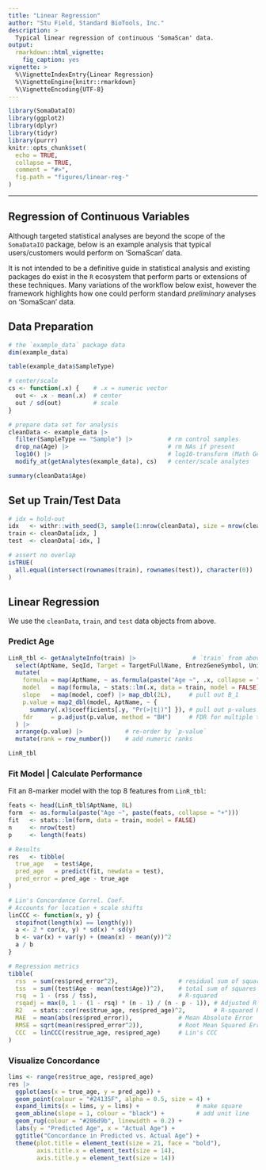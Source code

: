 ```yaml
---
title: "Linear Regression"
author: "Stu Field, Standard BioTools, Inc."
description: >
  Typical linear regression of continuous 'SomaScan' data.
output:
  rmarkdown::html_vignette:
    fig_caption: yes
vignette: >
  %\VignetteIndexEntry{Linear Regression}
  %\VignetteEngine{knitr::rmarkdown}
  %\VignetteEncoding{UTF-8}
---
```


```r
library(SomaDataIO)
library(ggplot2)
library(dplyr)
library(tidyr)
library(purrr)
knitr::opts_chunk$set(
  echo = TRUE,
  collapse = TRUE,
  comment = "#>",
  fig.path = "figures/linear-reg-"
)
```


--------------


## Regression of Continuous Variables

Although targeted statistical analyses are beyond the scope of 
the `SomaDataIO` package, below is an example analysis
that typical users/customers would perform on 'SomaScan' data.

It is not intended to be a definitive guide in statistical
analysis and existing packages do exist in the `R` ecosystem that perform
parts or extensions of these techniques. Many variations of the workflow
below exist, however the framework highlights how one could perform standard
_preliminary_ analyses on 'SomaScan' data.


## Data Preparation
```r
# the `example_data` package data
dim(example_data)

table(example_data$SampleType)

# center/scale
cs <- function(.x) {    # .x = numeric vector
  out <- .x - mean(.x)  # center
  out / sd(out)         # scale
}

# prepare data set for analysis
cleanData <- example_data |>
  filter(SampleType == "Sample") |>          # rm control samples
  drop_na(Age) |>                            # rm NAs if present
  log10() |>                                 # log10-transform (Math Generic)
  modify_at(getAnalytes(example_data), cs)   # center/scale analytes

summary(cleanData$Age)
```


## Set up Train/Test Data

```r
# idx = hold-out 
idx   <- withr::with_seed(3, sample(1:nrow(cleanData), size = nrow(cleanData) - 50))
train <- cleanData[idx, ]
test  <- cleanData[-idx, ]

# assert no overlap
isTRUE(
  all.equal(intersect(rownames(train), rownames(test)), character(0))
)
```


## Linear Regression
We use the `cleanData`, `train`, and `test` data objects from above.

### Predict Age
```r
LinR_tbl <- getAnalyteInfo(train) |>                # `train` from above
  select(AptName, SeqId, Target = TargetFullName, EntrezGeneSymbol, UniProt) |>
  mutate(
    formula = map(AptName, ~ as.formula(paste("Age ~", .x, collapse = " + "))),
    model   = map(formula, ~ stats::lm(.x, data = train, model = FALSE)), # fit models
    slope   = map(model, coef) |> map_dbl(2L),     # pull out B_1
    p.value = map2_dbl(model, AptName, ~ {
      summary(.x)$coefficients[.y, "Pr(>|t|)"] }), # pull out p-values
    fdr     = p.adjust(p.value, method = "BH")     # FDR for multiple testing
  ) |>
  arrange(p.value) |>            # re-order by `p-value`
  mutate(rank = row_number())    # add numeric ranks

LinR_tbl
```


### Fit Model | Calculate Performance
Fit an 8-marker model with the top 8 features from `LinR_tbl`:

```r
feats <- head(LinR_tbl$AptName, 8L)
form  <- as.formula(paste("Age ~", paste(feats, collapse = "+")))
fit   <- stats::lm(form, data = train, model = FALSE)
n     <- nrow(test)
p     <- length(feats)

# Results
res   <- tibble(
  true_age   = test$Age,
  pred_age   = predict(fit, newdata = test),
  pred_error = pred_age - true_age
)

# Lin's Concordance Correl. Coef.
# Accounts for location + scale shifts
linCCC <- function(x, y) {
  stopifnot(length(x) == length(y))
  a <- 2 * cor(x, y) * sd(x) * sd(y)
  b <- var(x) + var(y) + (mean(x) - mean(y))^2
  a / b
}

# Regression metrics
tibble(
  rss  = sum(res$pred_error^2),                 # residual sum of squares
  tss  = sum((test$Age - mean(test$Age))^2),    # total sum of squares
  rsq  = 1 - (rss / tss),                       # R-squared
  rsqadj = max(0, 1 - (1 - rsq) * (n - 1) / (n - p - 1)), # Adjusted R-squared
  R2   = stats::cor(res$true_age, res$pred_age)^2,        # R-squared Pearson approx.
  MAE  = mean(abs(res$pred_error)),             # Mean Absolute Error
  RMSE = sqrt(mean(res$pred_error^2)),          # Root Mean Squared Error
  CCC  = linCCC(res$true_age, res$pred_age)     # Lin's CCC
)
```


### Visualize Concordance
```r
lims <- range(res$true_age, res$pred_age)
res |>
  ggplot(aes(x = true_age, y = pred_age)) +
  geom_point(colour = "#24135F", alpha = 0.5, size = 4) +
  expand_limits(x = lims, y = lims) +                # make square
  geom_abline(slope = 1, colour = "black") +         # add unit line
  geom_rug(colour = "#286d9b", linewidth = 0.2) +
  labs(y = "Predicted Age", x = "Actual Age") +
  ggtitle("Concordance in Predicted vs. Actual Age") +
  theme(plot.title = element_text(size = 21, face = "bold"),
        axis.title.x = element_text(size = 14),
        axis.title.y = element_text(size = 14))
```


